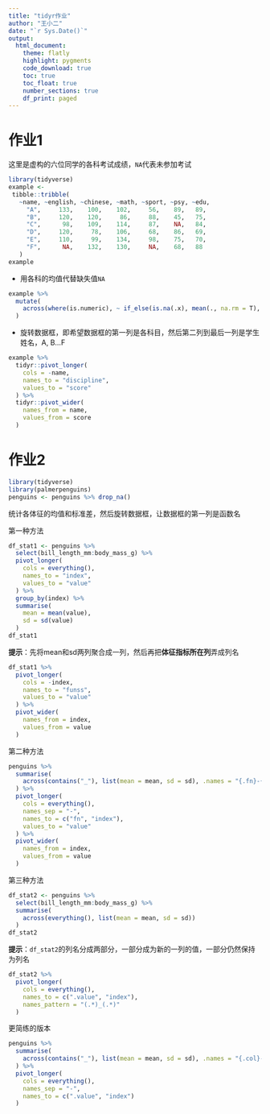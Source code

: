 ```yaml
---
title: "tidyr作业"
author: "王小二"
date: "`r Sys.Date()`"
output: 
  html_document:
    theme: flatly
    highlight: pygments
    code_download: true
    toc: true
    toc_float: true
    number_sections: true
    df_print: paged
---
```


# 作业1
这里是虚构的六位同学的各科考试成绩，`NA`代表未参加考试

```r
library(tidyverse)
example <- 
 tibble::tribble(
   ~name, ~english, ~chinese, ~math, ~sport, ~psy, ~edu,
     "A",     133,    100,    102,     56,    89,   89,
     "B",     120,    120,     86,     88,    45,   75,
     "C",      98,    109,    114,     87,    NA,   84,
     "D",     120,     78,    106,     68,    86,   69,
     "E",     110,     99,    134,     98,    75,   70,
     "F",      NA,    132,    130,     NA,    68,   88
   )
example
```




- 用各科的均值代替缺失值`NA`

```r
example %>% 
  mutate(
    across(where(is.numeric), ~ if_else(is.na(.x), mean(., na.rm = T), .x))
  )

```


- 旋转数据框，即希望数据框的第一列是各科目，然后第二列到最后一列是学生姓名，A, B...F

```r
example %>%
  tidyr::pivot_longer(
    cols = -name,
    names_to = "discipline",
    values_to = "score"
  ) %>%
  tidyr::pivot_wider(
    names_from = name,
    values_from = score
  )
```



# 作业2

```r
library(tidyverse)
library(palmerpenguins)
penguins <- penguins %>% drop_na()
```

统计各体征的均值和标准差，然后旋转数据框，让数据框的第一列是函数名

第一种方法

```r
df_stat1 <- penguins %>%
  select(bill_length_mm:body_mass_g) %>%
  pivot_longer(
    cols = everything(),
    names_to = "index",
    values_to = "value"
  ) %>%
  group_by(index) %>%
  summarise(
    mean = mean(value),
    sd = sd(value)
  )
df_stat1
```


**提示**：先将mean和sd两列聚合成一列，然后再把**体征指标所在列**弄成列名
```r
df_stat1 %>%
  pivot_longer(
    cols = -index,
    names_to = "funss",
    values_to = "value"
  ) %>%
  pivot_wider(
    names_from = index,
    values_from = value
  )
```


第二种方法
```r
penguins %>%
  summarise(
    across(contains("_"), list(mean = mean, sd = sd), .names = "{.fn}-{.col}")
  ) %>%
  pivot_longer(
    cols = everything(),
    names_sep = "-",
    names_to = c("fn", "index"),
    values_to = "value"
  ) %>%
  pivot_wider(
    names_from = index,
    values_from = value
  )
```



第三种方法
```r
df_stat2 <- penguins %>%
  select(bill_length_mm:body_mass_g) %>%
  summarise(
    across(everything(), list(mean = mean, sd = sd))
  ) 
df_stat2
```

**提示**：`df_stat2`的列名分成两部分，一部分成为新的一列的值，一部分仍然保持为列名

```r
df_stat2 %>% 
  pivot_longer(
    cols = everything(),
    names_to = c(".value", "index"),
    names_pattern = "(.*)_(.*)"
  )
```


更简练的版本
```r
penguins %>%
  summarise(
    across(contains("_"), list(mean = mean, sd = sd), .names = "{.col}-{.fn}")
  ) %>%
  pivot_longer(
    cols = everything(),
    names_sep = "-",
    names_to = c(".value", "index")
  )
```